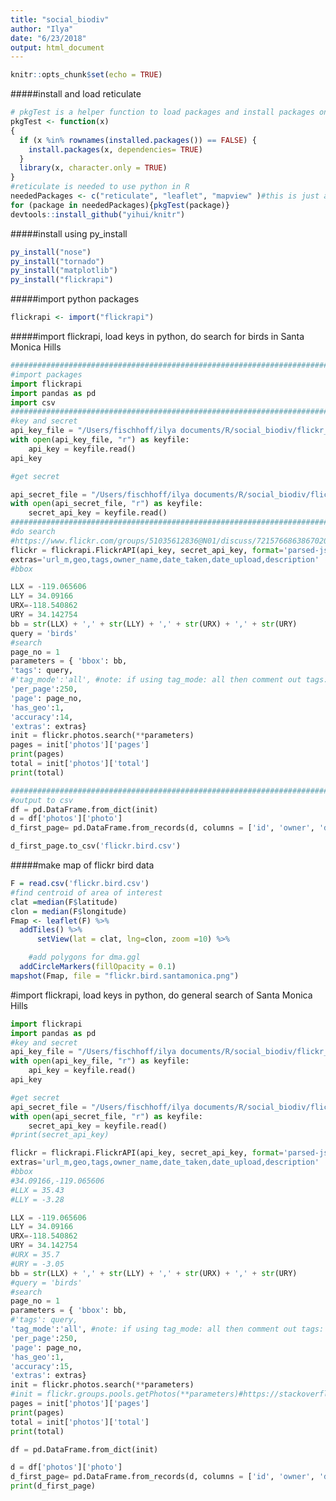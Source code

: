 ```yaml
---
title: "social_biodiv"
author: "Ilya"
date: "6/23/2018"
output: html_document
---
```


```r
knitr::opts_chunk$set(echo = TRUE)
```

#####install and load reticulate 
```r
# pkgTest is a helper function to load packages and install packages only when they are not installed yet.
pkgTest <- function(x)
{
  if (x %in% rownames(installed.packages()) == FALSE) {
    install.packages(x, dependencies= TRUE)    
  }
  library(x, character.only = TRUE)
}
#reticulate is needed to use python in R 
neededPackages <- c("reticulate", "leaflet", "mapview" )#this is just a placeholder, installing dev version of reticulate
for (package in neededPackages){pkgTest(package)}
devtools::install_github("yihui/knitr")

```

#####install using py_install
```r
py_install("nose")
py_install("tornado")
py_install("matplotlib")
py_install("flickrapi")

```

#####import python packages
```r
flickrapi <- import("flickrapi")
```

#####import flickrapi, load keys in python, do search for birds in Santa Monica Hills
```python
#####################################################################################
#import packages
import flickrapi
import pandas as pd
import csv
#####################################################################################
#key and secret
api_key_file = "/Users/fischhoff/ilya documents/R/social_biodiv/flickr_api_key.txt"
with open(api_key_file, "r") as keyfile:
    api_key = keyfile.read()
api_key

#get secret

api_secret_file = "/Users/fischhoff/ilya documents/R/social_biodiv/flickr_api_secret.txt"
with open(api_secret_file, "r") as keyfile:
    secret_api_key = keyfile.read()
#####################################################################################
#do search
#https://www.flickr.com/groups/51035612836@N01/discuss/72157668638670202/
flickr = flickrapi.FlickrAPI(api_key, secret_api_key, format='parsed-json')
extras='url_m,geo,tags,owner_name,date_taken,date_upload,description'
#bbox

LLX = -119.065606
LLY = 34.09166
URX=-118.540862
URY = 34.142754
bb = str(LLX) + ',' + str(LLY) + ',' + str(URX) + ',' + str(URY)
query = 'birds'
#search
page_no = 1
parameters = { 'bbox': bb, 
'tags': query, 
#'tag_mode':'all', #note: if using tag_mode: all then comment out tags: query
'per_page':250, 
'page': page_no, 
'has_geo':1, 
'accuracy':14,
'extras': extras}
init = flickr.photos.search(**parameters)
pages = init['photos']['pages']
print(pages)
total = init['photos']['total']
print(total)

#####################################################################################
#output to csv
df = pd.DataFrame.from_dict(init)
d = df['photos']['photo']
d_first_page= pd.DataFrame.from_records(d, columns = ['id', 'owner', 'description', 'latitude', 'longitude'])

d_first_page.to_csv('flickr.bird.csv')
```

#####make map of flickr bird data
```r
F = read.csv('flickr.bird.csv')
#find centroid of area of interest
clat =median(F$latitude)
clon = median(F$longitude)
Fmap <- leaflet(F) %>%
  addTiles() %>%
      setView(lat = clat, lng=clon, zoom =10) %>%

    #add polygons for dma.ggl 
  addCircleMarkers(fillOpacity = 0.1)
mapshot(Fmap, file = "flickr.bird.santamonica.png")

```


#import flickrapi, load keys in python, do general search of Santa Monica Hills
```python
import flickrapi
import pandas as pd
#key and secret
api_key_file = "/Users/fischhoff/ilya documents/R/social_biodiv/flickr_api_key.txt"
with open(api_key_file, "r") as keyfile:
    api_key = keyfile.read()
api_key

#get secret
api_secret_file = "/Users/fischhoff/ilya documents/R/social_biodiv/flickr_api_secret.txt"
with open(api_secret_file, "r") as keyfile:
    secret_api_key = keyfile.read()
#print(secret_api_key)

flickr = flickrapi.FlickrAPI(api_key, secret_api_key, format='parsed-json')
extras='url_m,geo,tags,owner_name,date_taken,date_upload,description'
#bbox
#34.09166,-119.065606
#LLX = 35.43
#LLY = -3.28

LLX = -119.065606
LLY = 34.09166
URX=-118.540862
URY = 34.142754
#URX = 35.7
#URY = -3.05
bb = str(LLX) + ',' + str(LLY) + ',' + str(URX) + ',' + str(URY)
#query = 'birds'
#search
page_no = 1
parameters = { 'bbox': bb, 
#'tags': query, 
'tag_mode':'all', #note: if using tag_mode: all then comment out tags: query
'per_page':250, 
'page': page_no, 
'has_geo':1, 
'accuracy':15,
'extras': extras}
init = flickr.photos.search(**parameters)
#init = flickr.groups.pools.getPhotos(**parameters)#https://stackoverflow.com/questions/29651576/python-flickr-api-for-group-search-and-get-image-data-set
pages = init['photos']['pages']
print(pages)
total = init['photos']['total']
print(total)

df = pd.DataFrame.from_dict(init)

d = df['photos']['photo']
d_first_page= pd.DataFrame.from_records(d, columns = ['id', 'owner', 'description', 'latitude', 'longitude'])
print(d_first_page)

```

